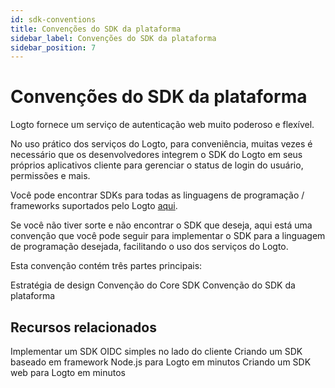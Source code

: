 ```yaml
---
id: sdk-conventions
title: Convenções do SDK da plataforma
sidebar_label: Convenções do SDK da plataforma
sidebar_position: 7
---
```


# Convenções do SDK da plataforma

Logto fornece um serviço de autenticação web muito poderoso e flexível.

No uso prático dos serviços do Logto, para conveniência, muitas vezes é necessário que os desenvolvedores integrem o SDK do Logto em seus próprios aplicativos cliente para gerenciar o status de login do usuário, permissões e mais.

Você pode encontrar SDKs para todas as linguagens de programação / frameworks suportados pelo Logto [aqui](/quick-starts).

Se você não tiver sorte e não encontrar o SDK que deseja, aqui está uma convenção que você pode seguir para implementar o SDK para a linguagem de programação desejada, facilitando o uso dos serviços do Logto.

Esta convenção contém três partes principais:

<Url href="/developers/sdk-conventions/design-strategy">Estratégia de design</Url>
<Url href="/developers/sdk-conventions/core-sdk-convention">Convenção do Core SDK</Url>
<Url href="/developers/sdk-conventions/platform-sdk-convention">Convenção do SDK da plataforma</Url>

## Recursos relacionados

<Url href="https://blog.logto.io/implement-client-sdk#summary">
  Implementar um SDK OIDC simples no lado do cliente
</Url>

<Url href="https://blog.logto.io/crafting-nodejs-sdk">
  Criando um SDK baseado em framework Node.js para Logto em minutos
</Url>

<Url href="https://blog.logto.io/crafting-browser-sdk">
  Criando um SDK web para Logto em minutos
</Url>
